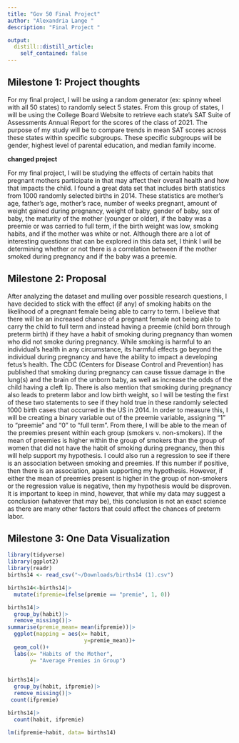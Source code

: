 ```yaml
---
title: "Gov 50 Final Project"
author: "Alexandria Lange "
description: "Final Project "

output:
  distill::distill_article:
    self_contained: false
---
```


## Milestone 1: Project thoughts

For my final project, I will be using a random generator (ex: spinny wheel with all 50 states) to randomly select 5 states. From this group of states, I will be using the College Board Website to retrieve each state's SAT Suite of Assessments Annual Report for the scores of the class of 2021. The purpose of my study will be to compare trends in mean SAT scores across these states within specific subgroups. These specific subgroups will be gender, highest level of parental education, and median family income.

**changed project**

For my final project, I will be studying the effects of certain habits that pregnant mothers participate in that may affect their overall health and how that impacts the child. I found a great data set that includes birth statistics from 1000 randomly selected births in 2014. These statistics are mother's age, father's age, mother's race, number of weeks pregnant, amount of weight gained during pregnancy, weight of baby, gender of baby, sex of baby, the maturity of the mother (younger or older), if the baby was a preemie or was carried to full term, if the birth weight was low, smoking habits, and if the mother was white or not. Although there are a lot of interesting questions that can be explored in this data set, I think I will be determining whether or not there is a correlation between if the mother smoked during pregnancy and if the baby was a preemie.


## Milestone 2: Proposal


After analyzing the dataset and mulling over possible research questions, I have decided to stick with the effect (if any) of smoking habits on the likelihood of a pregnant female being able to carry to term. I believe that there will be an increased chance of a pregnant female not being able to carry the child to full term and instead having a preemie (child born through preterm birth) if they have a habit of smoking during pregnancy than women who did not smoke during pregnancy. While smoking is harmful to an individual’s health in any circumstance, its harmful effects go beyond the individual during pregnancy and have the ability to impact a developing fetus’s health. The CDC (Centers for Disease Control and Prevention) has published that smoking during pregnancy can cause tissue damage in the lung(s) and the brain of the unborn baby, as well as increase the odds of the child having a cleft lip. There is also mention that smoking during pregnancy also leads to preterm labor and low birth weight, so I will be testing the first of these two statements to see if they hold true in these randomly selected 1000 birth cases that occurred in the US in 2014. In order to measure this, I will be creating a binary variable out of the preemie variable, assigning “1” to “preemie” and “0” to “full term”. From there, I will be able to the mean of the preemies present within each group (smokers v. non-smokers). If the mean of preemies is higher within the group of smokers than the group of women that did not have the habit of smoking during pregnancy, then this will help support my hypothesis. I could also run a regression to see if there is an association between smoking and preemies. If this number if positive, then there is an association, again supporting my hypothesis. However, if either the mean of preemies present is higher in the group of non-smokers or the regression value is negative, then my hypothesis would be disproven. It is important to keep in mind, however, that while my data may suggest a conclusion (whatever that may be), this conclusion is not an exact science as there are many other factors that could affect the chances of preterm labor. 





## Milestone 3: One Data Visualization

```r
library(tidyverse)
library(ggplot2)
library(readr)
births14 <- read_csv("~/Downloads/births14 (1).csv")

```



```r
births14<-births14|>
  mutate(ifpremie=ifelse(premie == "premie", 1, 0))
```

```r
births14|>
  group_by(habit)|>
  remove_missing()|>
summarise(premie_mean= mean(ifpremie))|>
  ggplot(mapping = aes(x= habit,
                        y=premie_mean))+
  geom_col()+
  labs(x= "Habits of the Mother", 
       y= "Average Premies in Group")
  
```

```r
births14|>
  group_by(habit, ifpremie)|>
  remove_missing()|>
 count(ifpremie)
```
```r
births14|>
  count(habit, ifpremie)
```


```r
lm(ifpremie~habit, data= births14)
```


